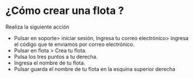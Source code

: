 # ¿Cómo crear una flota ?
Realiza la siguiente acción

* Pulsar en soporte>  iniciar sesión, Ingresa tu correo electrónico> ingresa el código  que te enviamos por correo electrónico.
* Pulsar en  flota > Crea tu flota.
* Pulsa los tres puntos a tu derecha.
* Ingresa el nombre de tu flota.
* Pulsar guarda el nombre de tu flota en la  esquina  superior  derecha 
